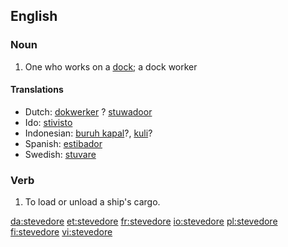 {{rfv}}
==English==
{{wikipedia}}

===Noun===
{{en-noun}}

# One who works on a [[dock]]; a dock worker

====Translations====
*Dutch: [[dokwerker]] {{m}}? [[stuwadoor]]
*Ido: [[stivisto]]
*Indonesian: [[buruh kapal]]?, [[kuli]]?
*Spanish: [[estibador]] {{m}}
*Swedish: [[stuvare]]

===Verb===
{{en-verb|stevedor|ing}}

# {{transitive}} To load or unload a ship's cargo.

[[da:stevedore]]
[[et:stevedore]]
[[fr:stevedore]]
[[io:stevedore]]
[[pl:stevedore]]
[[fi:stevedore]]
[[vi:stevedore]]